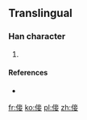 ==Translingual==

===Han character===
{{Han char|rn=9|rad=人|as=08|sn=10|four=|canj=人卜廿女 (OYTV)}}

# {{defn|Han|sort=人08}}

====References====
* {{Han ref|kx=0109.171|hdz=10183.041|uh=503F|ud=20543}}

[[fr:倿]]
[[ko:倿]]
[[pl:倿]]
[[zh:倿]]